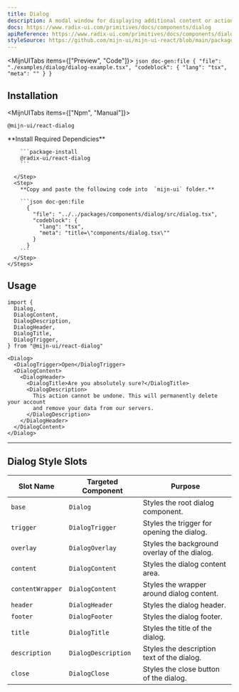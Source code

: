 ```yaml
---
title: Dialog
description: A modal window for displaying additional content or actions.
docs: https://www.radix-ui.com/primitives/docs/components/dialog
apiReference: https://www.radix-ui.com/primitives/docs/components/dialog#api-reference
styleSource: https://github.com/mijn-ui/mijn-ui-react/blob/main/packages/theme/src/components/dialog.ts
---
```



<MijnUITabs items={["Preview", "Code"]}>
  <MijnUITabsContent value="Preview">
    <ComponentPreview>
      <DialogExample />
    </ComponentPreview>
  </MijnUITabsContent>
  <MijnUITabsContent value="Code">
    ```json doc-gen:file
    {
      "file": "./examples/dialog/dialog-example.tsx",
      "codeblock": {
        "lang": "tsx",
        "meta": ""
      }
    }
    ```
  </MijnUITabsContent>
</MijnUITabs>

## Installation

<MijnUITabs items={["Npm", "Manual"]}>
  <MijnUITabsContent value="Npm">
  ```package-install
  @mijn-ui/react-dialog
  ```
  </MijnUITabsContent>
  <MijnUITabsContent value="Manual">
    <Steps>
      <Step>
        **Install Required Dependicies**

        ```package-install
        @radix-ui/react-dialog
        ```

      </Step>
      <Step>
        **Copy and paste the following code into  `mijn-ui` folder.**

        ```json doc-gen:file
          {
            "file": "../../packages/components/dialog/src/dialog.tsx",
            "codeblock": {
              "lang": "tsx",
              "meta": "title=\"components/dialog.tsx\""
            }
          }
        ```
      </Step>
    </Steps>

  </MijnUITabsContent>
</MijnUITabs>

## Usage

```tsx
import {
  Dialog,
  DialogContent,
  DialogDescription,
  DialogHeader,
  DialogTitle,
  DialogTrigger,
} from "@mijn-ui/react-dialog"
```

```tsx
<Dialog>
  <DialogTrigger>Open</DialogTrigger>
  <DialogContent>
    <DialogHeader>
      <DialogTitle>Are you absolutely sure?</DialogTitle>
      <DialogDescription>
        This action cannot be undone. This will permanently delete your account
        and remove your data from our servers.
      </DialogDescription>
    </DialogHeader>
  </DialogContent>
</Dialog>
```

---

## Dialog Style Slots

| **Slot Name**    | **Targeted Component** | **Purpose**                                  |
| ---------------- | ---------------------- | -------------------------------------------- |
| `base`           | `Dialog`               | Styles the root dialog component.            |
| `trigger`        | `DialogTrigger`        | Styles the trigger for opening the dialog.   |
| `overlay`        | `DialogOverlay`        | Styles the background overlay of the dialog. |
| `content`        | `DialogContent`        | Styles the dialog content area.              |
| `contentWrapper` | `DialogContent`        | Styles the wrapper around dialog content.    |
| `header`         | `DialogHeader`         | Styles the dialog header.                    |
| `footer`         | `DialogFooter`         | Styles the dialog footer.                    |
| `title`          | `DialogTitle`          | Styles the title of the dialog.              |
| `description`    | `DialogDescription`    | Styles the description text of the dialog.   |
| `close`          | `DialogClose`          | Styles the close button of the dialog.       |
